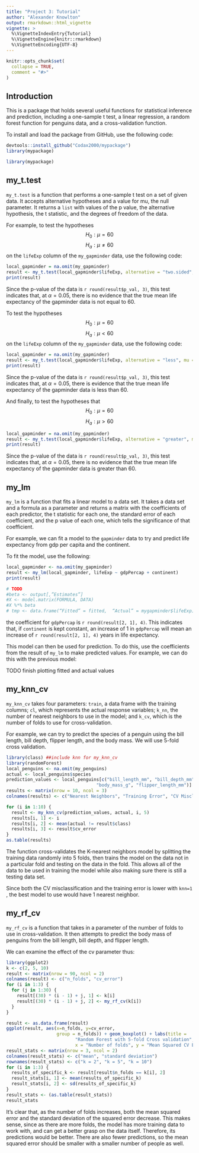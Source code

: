 ```yaml
---
title: "Project 3: Tutorial"
author: "Alexander Knowlton"
output: rmarkdown::html_vignette
vignette: >
  %\VignetteIndexEntry{Tutorial}
  %\VignetteEngine{knitr::rmarkdown}
  %\VignetteEncoding{UTF-8}
---
```


```r
knitr::opts_chunk$set(
  collapse = TRUE,
  comment = "#>"
)
```

## Introduction

This is a package that holds several useful functions for statistical
inference and prediction, including a one-sample t test, a linear regression,
a random forest function for penguins data, and a cross-validation function.

To install and load the package from GitHub, use the following code:
```r
devtools::install_github("Codax2000/mypackage")
library(mypackage)
```

```r
library(mypackage)
```

## my_t.test
`my_t.test` is a function that performs a one-sample t test on a set of given
data. It accepts alternative hypotheses and a value for mu, the null parameter.
It returns a `list` with values of the p value, the alternative hypothesis,
the t statistic, and the degrees of freedom of the data.

For example, to test the hypotheses $$H_0: \mu=60$$ $$H_a: \mu \neq 60$$ on the
`lifeExp` column of the `my_gapminder` data, use the following code:
```r
local_gapminder = na.omit(my_gapminder)
result <- my_t.test(local_gapminder$lifeExp, alternative = "two.sided", mu = 60)
print(result)
```
Since the p-value of the data is `r round(result$p_val, 3)`, this test indicates
that, at $\alpha=0.05$, there is no evidence that the true mean
life expectancy of the gapminder data is not equal to 60.

To test the hypotheses $$H_0: \mu=60$$ $$H_a: \mu \lt 60$$ on the
`lifeExp` column of the `my_gapminder` data, use the following code:
```r
local_gapminder = na.omit(my_gapminder)
result <- my_t.test(local_gapminder$lifeExp, alternative = "less", mu = 60)
print(result)
```
Since the p-value of the data is `r round(result$p_val, 3)`, this test indicates
that, at $\alpha=0.05$, there is evidence that the true mean
life expectancy of the gapminder data is less than 60.

And finally, to test the hypotheses that $$H_0: \mu=60$$ $$H_a: \mu \gt 60$$
```r
local_gapminder = na.omit(my_gapminder)
result <- my_t.test(local_gapminder$lifeExp, alternative = "greater", mu = 60)
print(result)
```
Since the p-value of the data is `r round(result$p_val, 3)`, this test indicates
that, at $\alpha=0.05$, there is no evidence that the true mean
life expectancy of the gapminder data is greater than 60.

## my_lm
`my_lm` is a function that fits a linear model to a data set. It takes a data
set and a formula as a parameter and returns a
matrix with the coefficients of each predictor, the t statistic for each one,
the standard error of each coefficient, and the p value of each one, which
tells the significance of that coefficient.

For example, we
can fit a model to the `gapminder` data to try and predict life expectancy from
gdp per capita and the continent.

To fit the model, use the following:
``` r
local_gapminder <- na.omit(my_gapminder)
result <- my_lm(local_gapminder, lifeExp ~ gdpPercap + continent)
print(result)
```
```r
# TODO
#beta <- output[,”Estimates”]
#X <- model.matrix(FORMULA, DATA)
#X %*% beta
# tmp <- data.frame(“Fitted” = fitted,  “Actual” = mygapminder$lifeExp)

```
the coefficient for `gdpPercap` is `r round(result[2, 1], 4)`. This indicates
that, if `continent` is kept constant, an increase of 1 in `gdpPercap` will
mean an increase of `r round(result[2, 1], 4)` years in life
expectancy.

This model can then be used for prediction. To do this, use the coefficients
from the result of `my_lm` to make predicted values. For example, we can do this
with the previous model:

TODO finish plotting fitted and actual values

## my_knn_cv
`my_knn_cv` takes four parameters: `train`, a data frame with the training
columns; `cl`, which represents the actual response variables; `k_nn`, the
number of nearest neighbors to use in the model; and `k_cv`, which is the
number of folds to use for cross-validation.

For example, we can try to predict the species of a penguin using the bill
length, bill depth, flipper length, and the body mass. We will use 5-fold
cross validation.

```r
library(class) ##include knn for my_knn_cv
library(randomForest)
local_penguins <- na.omit(my_penguins)
actual <- local_penguins$species
prediction_values <- local_penguins[c("bill_length_mm", "bill_depth_mm",
                                  "body_mass_g", "flipper_length_mm")]
results <- matrix(nrow = 10, ncol = 3)
colnames(results) <- c("Nearest Neighbors", "Training Error", "CV Misclassification")

for (i in 1:10) {
  result <- my_knn_cv(prediction_values, actual, i, 5)
  results[i, 1] <- i
  results[i, 2] <- mean(actual != result$class)
  results[i, 3] <- result$cv_error
}
as.table(results)
```
The function cross-validates the K-nearest neighbors model by splitting
the training data randomly into 5 folds, then trains the model on the data not
in a particular fold and testing on the data in the fold. This allows all of the
data to be used in training the model while also making sure there is still a
testing data set.

Since both the CV misclassification and the training error is lower with `knn=1`
, the best model to use would have 1 nearest neighbor.

## my_rf_cv
`my_rf_cv` is a function that takes in a parameter of the number of folds to
use in cross-validation. It then attempts to predict the body mass of penguins
from the bill length, bill depth, and flipper length.

We can examine the effect of the cv parameter thus:
```r
library(ggplot2)
k <- c(2, 5, 10)
result <- matrix(nrow = 90, ncol = 2)
colnames(result) <- c("n_folds", "cv_error")
for (i in 1:3) {
  for (j in 1:30) {
    result[(30) * (i - 1) + j, 1] <- k[i]
    result[(30) * (i - 1) + j, 2] <- my_rf_cv(k[i])
  }
}

result <- as.data.frame(result)
ggplot(result, aes(x=n_folds, y=cv_error, 
                   group = n_folds)) + geom_boxplot() + labs(title = 
                          "Random Forest with 5-fold Cross validation",
                          x = "Number of folds", y = "Mean Squared CV Error")
result_stats <- matrix(nrow = 3, ncol = 2)
colnames(result_stats) <- c("mean", "standard deviation")
rownames(result_stats) <- c("k = 2", "k = 5", "k = 10")
for (i in 1:3) {
  results_of_specific_k <- result[result$n_folds == k[i], 2]
  result_stats[i, 1] <- mean(results_of_specific_k)
  result_stats[i, 2] <- sd(results_of_specific_k)
}
result_stats <- (as.table(result_stats))
result_stats
```

It's clear that, as the number of folds increases, both the mean squared error
and the standard deviation of the squared error decrease. This makes sense,
since as there are more folds, the model has more training data to work with,
and can get a better grasp on the data itself. Therefore, its predictions
would be better. There are also fewer predictions, so the mean squared error
should be smaller with a smaller number of people as well.

